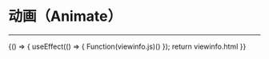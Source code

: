 
# 动画（Animate）
***
<Meta title="基础控件/动画(Animate)" />

<Canvas>
    <Story name="通用" height="150px" parameters={{ docs: { source: { code:`${viewinfo.html}` }}}}>
    {() => {
        useEffect(() => {
            Function(viewinfo.js)()
        });
        return viewinfo.html
    }}  
    </Story>
</Canvas>